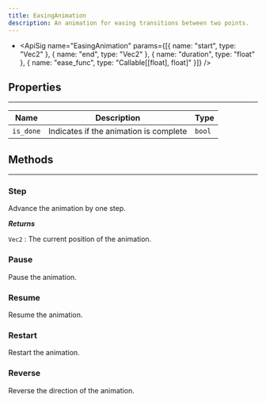 ```yaml
---
title: EasingAnimation
description: An animation for easing transitions between two points.
---
```

- <ApiSig name="EasingAnimation" params={[{ name: "start", type: "Vec2" }, { name: "end", type: "Vec2" }, { name: "duration", type: "float" }, { name: "ease_func", type: "Callable[[float], float]" }]} />

## Properties
<hr style={{marginBottom: 0}} />

| Name | Description | Type |
| --- | --- | --- |
| `is_done` | Indicates if the animation is complete | `bool` |

## Methods
---

### Step
<div className="api-card">

<ApiSig name="step" returns="Vec2" />

Advance the animation by one step.

_**Returns**_

`Vec2` : The current position of the animation.

</div>

### Pause
<div className="api-card">

<ApiSig name="pause" returns="None" />

Pause the animation.

</div>

### Resume
<div className="api-card">

<ApiSig name="resume" returns="None" />

Resume the animation.

</div>

### Restart
<div className="api-card">

<ApiSig name="restart" returns="None" />

Restart the animation.

</div>

### Reverse
<div className="api-card">

<ApiSig name="reverse" returns="None" />

Reverse the direction of the animation.

</div>